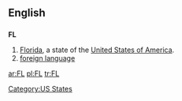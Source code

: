 ==English==

==={{abbreviation}}===
'''FL'''

# [[Florida]], a state of the [[United States of America]].
# [[foreign language]]

[[Category:US States]]

[[ar:FL]]
[[pl:FL]]
[[tr:FL]]